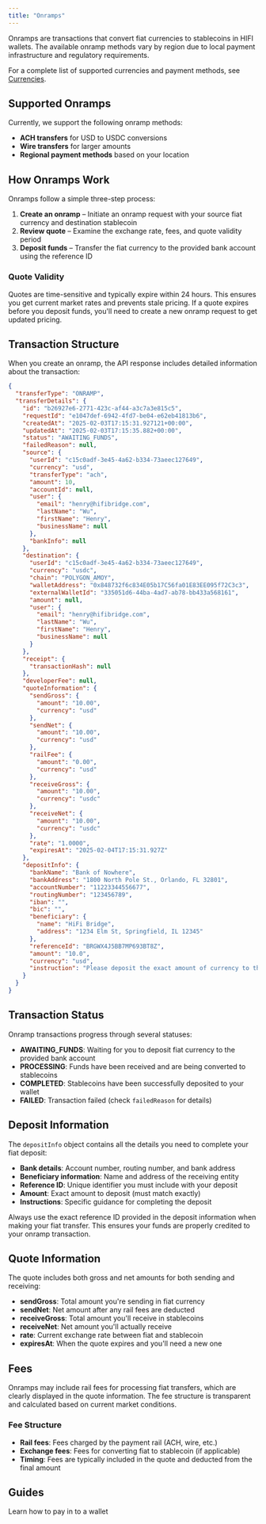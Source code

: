 ```yaml
---
title: "Onramps"
---
```


Onramps are transactions that convert fiat currencies to stablecoins in HIFI wallets. The available onramp methods vary by region due to local payment infrastructure and regulatory requirements.

For a complete list of supported currencies and payment methods, see [Currencies](/docs/currencies).

## Supported Onramps

Currently, we support the following onramp methods:

- **ACH transfers** for USD to USDC conversions
- **Wire transfers** for larger amounts
- **Regional payment methods** based on your location

## How Onramps Work

Onramps follow a simple three-step process:

1. **Create an onramp** – Initiate an onramp request with your source fiat currency and destination stablecoin
2. **Review quote** – Examine the exchange rate, fees, and quote validity period
3. **Deposit funds** – Transfer the fiat currency to the provided bank account using the reference ID

### Quote Validity

Quotes are time-sensitive and typically expire within 24 hours. This ensures you get current market rates and prevents stale pricing. If a quote expires before you deposit funds, you'll need to create a new onramp request to get updated pricing.

## Transaction Structure

When you create an onramp, the API response includes detailed information about the transaction:

```json
{
  "transferType": "ONRAMP",
  "transferDetails": {
    "id": "b26927e6-2771-423c-af44-a3c7a3e815c5",
    "requestId": "e1047def-6942-4fd7-be04-e62eb41813b6",
    "createdAt": "2025-02-03T17:15:31.927121+00:00",
    "updatedAt": "2025-02-03T17:15:35.882+00:00",
    "status": "AWAITING_FUNDS",
    "failedReason": null,
    "source": {
      "userId": "c15c0adf-3e45-4a62-b334-73aeec127649",
      "currency": "usd",
      "transferType": "ach",
      "amount": 10,
      "accountId": null,
      "user": {
        "email": "henry@hifibridge.com",
        "lastName": "Wu",
        "firstName": "Henry",
        "businessName": null
      },
      "bankInfo": null
    },
    "destination": {
      "userId": "c15c0adf-3e45-4a62-b334-73aeec127649",
      "currency": "usdc",
      "chain": "POLYGON_AMOY",
      "walletAddress": "0x848732f6c834E05b17C56fa01E83EE095f72C3c3",
      "externalWalletId": "335051d6-44ba-4ad7-ab78-bb433a568161",
      "amount": null,
      "user": {
        "email": "henry@hifibridge.com",
        "lastName": "Wu",
        "firstName": "Henry",
        "businessName": null
      }
    },
    "receipt": {
      "transactionHash": null
    },
    "developerFee": null,
    "quoteInformation": {
      "sendGross": {
        "amount": "10.00",
        "currency": "usd"
      },
      "sendNet": {
        "amount": "10.00",
        "currency": "usd"
      },
      "railFee": {
        "amount": "0.00",
        "currency": "usd"
      },
      "receiveGross": {
        "amount": "10.00",
        "currency": "usdc"
      },
      "receiveNet": {
        "amount": "10.00",
        "currency": "usdc"
      },
      "rate": "1.0000",
      "expiresAt": "2025-02-04T17:15:31.927Z"
    },
    "depositInfo": {
      "bankName": "Bank of Nowhere",
      "bankAddress": "1800 North Pole St., Orlando, FL 32801",
      "accountNumber": "11223344556677",
      "routingNumber": "123456789",
      "iban": "",
      "bic": "",
      "beneficiary": {
        "name": "HiFi Bridge",
        "address": "1234 Elm St, Springfield, IL 12345"
      },
      "referenceId": "BRGWX4J5BB7MP693BT8Z",
      "amount": "10.0",
      "currency": "usd",
      "instruction": "Please deposit the exact amount of currency to the bank account provided. Use the reference ID as the deposit reference."
    }
  }
}
```

## Transaction Status

Onramp transactions progress through several statuses:

- **AWAITING_FUNDS**: Waiting for you to deposit fiat currency to the provided bank account
- **PROCESSING**: Funds have been received and are being converted to stablecoins
- **COMPLETED**: Stablecoins have been successfully deposited to your wallet
- **FAILED**: Transaction failed (check `failedReason` for details)

## Deposit Information

The `depositInfo` object contains all the details you need to complete your fiat deposit:

- **Bank details**: Account number, routing number, and bank address
- **Beneficiary information**: Name and address of the receiving entity
- **Reference ID**: Unique identifier you must include with your deposit
- **Amount**: Exact amount to deposit (must match exactly)
- **Instructions**: Specific guidance for completing the deposit

<Note>
  Always use the exact reference ID provided in the deposit information when
  making your fiat transfer. This ensures your funds are properly credited to
  your onramp transaction.
</Note>

## Quote Information

The quote includes both gross and net amounts for both sending and receiving:

- **sendGross**: Total amount you're sending in fiat currency
- **sendNet**: Net amount after any rail fees are deducted
- **receiveGross**: Total amount you'll receive in stablecoins
- **receiveNet**: Net amount you'll actually receive
- **rate**: Current exchange rate between fiat and stablecoin
- **expiresAt**: When the quote expires and you'll need a new one

## Fees

Onramps may include rail fees for processing fiat transfers, which are clearly displayed in the quote information. The fee structure is transparent and calculated based on current market conditions.

### Fee Structure

- **Rail fees**: Fees charged by the payment rail (ACH, wire, etc.)
- **Exchange fees**: Fees for converting fiat to stablecoin (if applicable)
- **Timing**: Fees are typically included in the quote and deducted from the final amount

## Guides

<Card icon="code" title="Convert USD to USDC" href="/guides/convert/usd-usdc">
  Learn how to pay in to a wallet
</Card>
